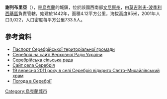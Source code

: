 {{coord|48|27|37|N|27|43|35|E|scale:30000|display=title}}

'''謝列布里亞'''（{{lang-uk|Серебрія}}），是[[烏克蘭|烏克蘭]]的城鎮，位於該國西南部[[文尼察州|文尼察州]]，由[[莫吉利夫-波季利西基區|莫吉利夫-波季利西基區]]負責管轄，始建於1442年，面積4.12平方公里，海拔高度95米，2001年人口3,022，人口密度每平方公里733.5人。

==參考資料==
*[https://www.webcitation.org/6HenHTNGP?url=http://mogpod-rayrada.org.ua/miscevi-radi/serebrijska-silska-rada/ Паспорт Серебрійської територіальної громади]
* [http://gska2.rada.gov.ua/pls/z7502/A005?rf7571=2370 Серебрія на сайті Верховної Ради України]{{dead link|date=2018年1月 |bot=InternetArchiveBot |fix-attempted=yes }}
* [https://www.webcitation.org/6HenHTNGP?url=http://mogpod-rayrada.org.ua/miscevi-radi/serebrijska-silska-rada/ Серебрійська сільська рада]
* [http://serebrija.narod.ru/AboutUs.html Сайт села Серебрія]{{Wayback|url=http://serebrija.narod.ru/AboutUs.html |date=20160304235832 }}
* [https://web.archive.org/web/20160304191337/http://rda.m-p.org.ua/index.php?option=com_content&task=view&id=570&Itemid=60 19 вересня 2011 року в селі Серебрія відкрито Свято–Михайлівський храм]
* [http://weather.in.ua/ua/vinnickaja/23701 Погода в Серебрії]{{Wayback|url=http://weather.in.ua/ua/vinnickaja/23701 |date=20111220105334 }}

{{Ukraine-geo-stub}}
[[Category:烏克蘭城市|Category:烏克蘭城市]]